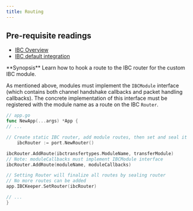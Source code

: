 ```yaml
---
title: Routing
---
```


<Note>

## Pre-requisite readings

* [IBC Overview](../overview)
* [IBC default integration](../integration)

</Note>
<Note>
**Synopsis**
Learn how to hook a route to the IBC router for the custom IBC module.
</Note>

As mentioned above, modules must implement the `IBCModule` interface (which contains both channel
handshake callbacks and packet handling callbacks). The concrete implementation of this interface
must be registered with the module name as a route on the IBC `Router`.

```go expandable
// app.go
func NewApp(...args) *App {
// ...

// Create static IBC router, add module routes, then set and seal it
    ibcRouter := port.NewRouter()

ibcRouter.AddRoute(ibctransfertypes.ModuleName, transferModule)
// Note: moduleCallbacks must implement IBCModule interface
ibcRouter.AddRoute(moduleName, moduleCallbacks)

// Setting Router will finalize all routes by sealing router
// No more routes can be added
app.IBCKeeper.SetRouter(ibcRouter)

// ...
}
```
